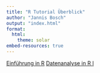 ```yaml
---
title: "R Tutorial Überblick"
author: "Jannis Bosch"
output: "index.html"
format: 
  html:
    theme: solar
embed-resources: true
---
```


[Einführung in R](tutorial.html){.btn .btn-outline-primary .btn role="button" data-toggle="tooltip" title="Introduction to R"}
[Datenanalyse in R I](data_analysis_I.html){.btn .btn-outline-primary .btn role="button" data-toggle="tooltip" title="Data Analysis I"}